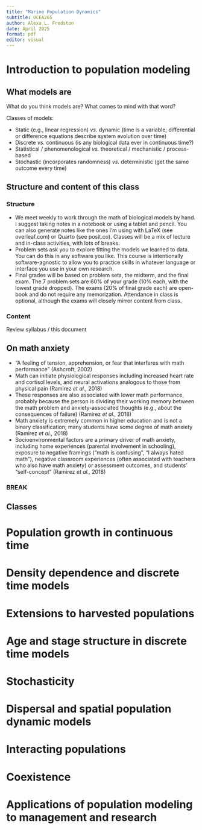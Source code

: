 ```yaml
---
title: "Marine Population Dynamics"
subtitle: OCEA265 
author: Alexa L. Fredston
date: April 2025
format: pdf
editor: visual
---
```


# Introduction to population modeling

## What models are 

\textcolor{blue}{Reflect individually:} What do you think models are? What comes to mind with that word? 

Classes of models: 

* Static (e.g., linear regression) *vs.* dynamic (time is a variable; differential or difference equations describe system evolution over time)
* Discrete *vs.* continuous (is any biological data ever in continuous time?) 
* Statistical / phenomenological *vs.* theoretical / mechanistic / process-based
* Stochastic (incorporates randomness) *vs.* deterministic (get the same outcome every time)

## Structure and content of this class 

### Structure 

* We meet weekly to work through the math of biological models by hand. I suggest taking notes in a notebook or using a tablet and pencil. You can also generate notes like the ones I'm using with LaTeX (see overleaf.com) or Quarto (see posit.co). Classes will be a mix of lecture and in-class activities, with lots of breaks. 
* Problem sets ask you to explore fitting the models we learned to data. You can do this in any software you like. This course is intentionally software-agnostic to allow you to practice skills in whatever language or interface you use in your own research. 
* Final grades will be based on problem sets, the midterm, and the final exam. The 7 problem sets are 60% of your grade (10% each, with the lowest grade dropped). The exams (20% of final grade each) are open-book and do not require any memorization. Attendance in class is optional, although the exams will closely mirror content from class. 

### Content

Review syllabus / this document 

## On math anxiety

* "A feeling of tension, apprehension, or fear that interferes with math performance" (Ashcroft, 2002) 
* Math can initiate physiological responses including increased heart rate and cortisol levels, and neural activations analogous to those from physical pain (Ramirez *et al.,* 2018)
* These responses are also associated with lower math performance, probably because the person is dividing their working memory between the math problem and anxiety-associated thoughts (e.g., about the consequences of failure) (Ramirez *et al.,* 2018)
* Math anxiety is extremely common in higher education and is not a binary classification; many students have some degree of math anxiety (Ramirez *et al.,* 2018) 
* Socioenvironmental factors are a primary driver of math anxiety, including home experiences (parental involvement in schooling), exposure to negative framings ("math is confusing", "I always hated math"), negative classroom experiences (often associated with teachers who also have math anxiety) or assessment outcomes, and students' "self-concept" (Ramirez *et al.,* 2018)


### BREAK

## Classes 

# Population growth in continuous time

# Density dependence and discrete time models

# Extensions to harvested populations

# Age and stage structure in discrete time models

# Stochasticity

# Dispersal and spatial population dynamic models

# Interacting populations

# Coexistence

# Applications of population modeling to management and research 
